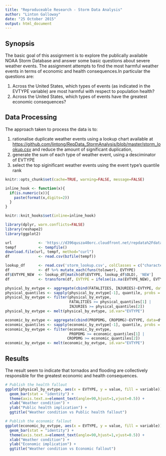 ```yaml
---
title: "Reproduceable Research - Storm Data Analysis"
author: "Linton Galloway"
date: "25 October 2015"
output: html_document
---
```


## Synopsis
The basic goal of this assignment is to explore the publically available NOAA Storm Database and answer some basic questions about severe weather events. The assignment attempts to find the most harmful weather events in terms of economic and health consequences.In particular the questions are:

1. Across the United States, which types of events (as indicated in the EVTYPE variable) are most harmful with respect to population health?
2. Across the United States, which types of events have the greatest economic consequences?


## Data Processing
The approach taken to process the data is to: 

1. rationalise duplicate weather events using a lookup chart available at <https://github.com/lintong/RepData_StormAnalysis/blob/master/storm_lookup.csv> and reduce the amount of significant duplication, 
2. generate the sum of each type of weather event, using a desciminator of EVTYPE
3. select the top siginificant weather events using the event type's quantile rank

```r
knitr::opts_chunk$set(cache=TRUE, warning=FALSE, message=FALSE)

inline_hook <- function(x){
  if(is.numeric(x)){
    paste(format(x,digits=2))
  }
}

knitr::knit_hooks$set(inline=inline_hook)

library(dplyr, warn.conflicts=FALSE)
library(reshape2)
library(ggplot2)
```


```r
url            <- 'https://d396qusza40orc.cloudfront.net/repdata%2Fdata%2FStormData.csv.bz2'
tempf          <- tempfile()
download.file(url, tempf, method="curl")
df             <- read.csv(bzfile(tempf))
```

```r
lookup_df      <- read.csv('storm_lookup.csv', colClasses = c("character","character"))
df             <- df %>% mutate_each(funs(tolower), EVTYPE)
df$EVTYPE_NEW  <- lookup_df[match(df$EVTYPE, lookup_df$OLD), 'NEW']
df             <- transform(df, EVTYPE = ifelse(is.na(EVTYPE_NEW), EVTYPE, EVTYPE_NEW))
```

```r
physical_by_evtype <- aggregate(cbind(FATALITIES, INJURIES)~EVTYPE, data=df, sum)
physical_quantiles <- sapply(physical_by_evtype[-1], quantile, probs = .97)
physical_by_evtype <- filter(physical_by_evtype,
                             FATALITIES >= physical_quantiles[1] |
                             INJURIES >= physical_quantiles[2])
physical_by_evtype <- melt(physical_by_evtype, id.var="EVTYPE")

economic_by_evtype <- aggregate(cbind(PROPDMG, CROPDMG)~EVTYPE, data=df, sum)
economic_quantiles <- sapply(economic_by_evtype[-1], quantile, probs = .97)
economic_by_evtype <- filter(economic_by_evtype,
                             PROPDMG >= economic_quantiles[1] |
                            CROPDMG >= economic_quantiles[2])
economic_by_evtype <- melt(economic_by_evtype, id.var="EVTYPE")

```
## Results

The result seem to indicate that tornados and flooding are collectively responsible for the greatest economic and health consequences.


```r

# Publish the health fallout
ggplot(physical_by_evtype, aes(x = EVTYPE, y = value, fill = variable)) + 
  geom_bar(stat = "identity") +
  theme(axis.text.x=element_text(angle=90,hjust=1,vjust=0.5)) +
  xlab("Weather condition") +
  ylab("Public health implication") +
  ggtitle("Weather condition vs Public health fallout")
```

```r
# Publish the economic fallout
ggplot(economic_by_evtype, aes(x = EVTYPE, y = value, fill = variable)) +
  geom_bar(stat = "identity") +
  theme(axis.text.x=element_text(angle=90,hjust=1,vjust=0.5)) +
  xlab("Weather condition") +
  ylab("Economic implication") +
  ggtitle("Weather condition vs Economic fallout")
```
